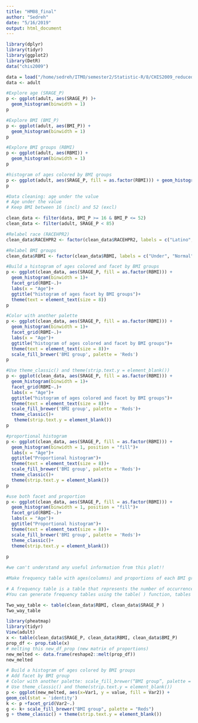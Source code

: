 ```yaml
---
title: "HM08_final"
author: "Sedreh"
date: "5/16/2019"
output: html_document
---
```


```r
library(dplyr)
library(tidyr)
library(ggplot2)
library(DetR)
data("chis2009")
```


```r
data = load("/home/sedreh/ITMO/semester2/Statistic-R/8/CHIS2009_reduced_2.Rdata")
data <- adult
```


```r
#Explore age (SRAGE_P) 
p <- ggplot(adult, aes(SRAGE_P) )+
  geom_histogram(binwidth = 1)
p
```


```r
#Explore BMI (BMI_P)
p <- ggplot(adult, aes(BMI_P)) + 
  geom_histogram(binwidth = 1)
p
```


```r
#Explore BMI groups (RBMI)
p <- ggplot(adult, aes(RBMI)) + 
  geom_histogram(binwidth = 1)
p
```

```r
#histogram of ages colored by BMI groups
p <- ggplot(adult, aes(SRAGE_P, fill = as.factor(RBMI))) + geom_histogram(binwidth = 1)
p
```


```r
#Data cleaning: age under the value
# Age under the value
# Keep BMI between 16 (incl) and 52 (excl)

clean_data <- filter(data, BMI_P >= 16 & BMI_P <= 52)
clean_data <- filter(adult, SRAGE_P < 85)

```


```r
#Relabel race (RACEHPR2)
clean_data$RACEHPR2 <- factor(clean_data$RACEHPR2, labels = c("Latino", "Asian", "African American", "White"))
```
```r
#Relabel BMI groups
clean_data$RBMI <- factor(clean_data$RBMI, labels = c("Under", "Normal", "Over", "Obese"))

```

```r
#Build a histogram of ages colored and facet by BMI groups
p <- ggplot(clean_data, aes(SRAGE_P, fill = as.factor(RBMI))) + 
  geom_histogram(binwidth = 1)+
  facet_grid(RBMI~.)+
  labs(x = "Age")+
  ggtitle("histogram of ages facet by BMI groups")+
  theme(text = element_text(size = 8))
p
```


```r
#Color with another palette
p <- ggplot(clean_data, aes(SRAGE_P, fill = as.factor(RBMI))) + 
  geom_histogram(binwidth = 1)+
  facet_grid(RBMI~.)+
  labs(x = "Age")+
  ggtitle("histogram of ages colored and facet by BMI groups")+
  theme(text = element_text(size = 8))+
  scale_fill_brewer('BMI group', palette = 'Reds')
p
```


```r
#Use theme_classic() and theme(strip.text.y = element_blank())
p <- ggplot(clean_data, aes(SRAGE_P, fill = as.factor(RBMI))) +
  geom_histogram(binwidth = 1)+
  facet_grid(RBMI~.)+
  labs(x = "Age")+
  ggtitle("histogram of ages colored and facet by BMI groups")+
  theme(text = element_text(size = 8))+
  scale_fill_brewer('BMI group', palette = 'Reds')+
  theme_classic()+
   theme(strip.text.y = element_blank())
p

```


```r
#proportional histogram
p <- ggplot(clean_data, aes(SRAGE_P, fill = as.factor(RBMI))) +
  geom_histogram(binwidth = 1, position = "fill")+
  labs(x = "Age")+
  ggtitle("Proportional histogram")+
  theme(text = element_text(size = 8))+
  scale_fill_brewer('BMI group', palette = 'Reds')+
  theme_classic()+
  theme(strip.text.y = element_blank())
p
```
```r
#use both facet and proportion
p <- ggplot(clean_data, aes(SRAGE_P, fill = as.factor(RBMI))) +
  geom_histogram(binwidth = 1, position = "fill")+
  facet_grid(RBMI~.)+
  labs(x = "Age")+
  ggtitle("Proportional histogram")+
  theme(text = element_text(size = 8))+
  scale_fill_brewer('BMI group', palette = 'Reds')+
  theme_classic()+
  theme(strip.text.y = element_blank())
  
p

#we can't understand any useful information from this plot!!
```

```r
#Make frequency table with ages(columns) and proportions of each BMI group relative to each age(rows)

# A frequency table is a table that represents the number of occurrences of every unique value in the variable.
#You can generate frequency tables using the table( ) function, tables of proportions using the prop.table( ) function, and marginal frequencies using margin.table( ).

Two_way_table <- table(clean_data$RBMI, clean_data$SRAGE_P )
Two_way_table


```
```r
library(pheatmap)
library(tidyr)
View(adult)
x <- table(clean_data$SRAGE_P, clean_data$RBMI, clean_data$BMI_P)
prop_df <- prop.table(x)
# melting this new_df_prop (new matrix of proportions)
new_melted <- data.frame(reshape2::melt(prop_df))
new_melted
```
```r

# Build a histogram of ages colored by BMI groups
# Add facet by BMI group
# Color with another palette: scale_fill_brewer(“BMI group”, palette = “Reds”)
# Use theme_classic() and theme(strip.text.y = element_blank())
p <- ggplot(new_melted, aes(x=Var1, y = value, fill = Var2)) +
geom_col(stat = 'identity')
k <- p +facet_grid(Var2~.)
g <- k+ scale_fill_brewer("BMI group", palette = "Reds")
g + theme_classic() + theme(strip.text.y = element_blank())
```

